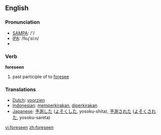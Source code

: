 ==English==

=== Pronunciation ===
*[[w:SAMPA|SAMPA]]: /'/
*[[w:IPA|IPA]]: /foɻ'si:n/
*{{audio|en-us-foreseen.ogg|Audio (US)}}

=== Verb ===

'''foreseen'''

# past participle of to [[foresee]]

=== Translations ===
*[[Dutch]]: [[voorzien]]
*[[Indonesian]]: [[kira|memperkirakan]], [[kira|diperkirakan]]
*[[Japanese]]: [[予測]]した ([[よそく]]した, yosoku-shita), [[予測]]された ([[よそく]]された, yosoku-sareta)

[[vi:foreseen]]
[[zh:foreseen]]